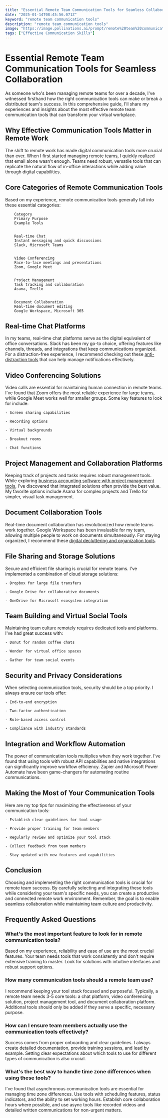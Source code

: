 ```yaml
---
title: "Essential Remote Team Communication Tools for Seamless Collaboration"
date: "2025-01-14T08:45:56.071Z"
keyword: "remote team communication tools"
description: "remote team communication tools"
image: "https://image.pollinations.ai/prompt/remote%20team%20communication%20tools%2C%20realistic%20photo%2C%20high%20quality%2C%204k?width=1024&height=1024&nologo=true"
tags: ["Effective Communication Skills"]
---
```



# Essential Remote Team Communication Tools for Seamless Collaboration


As someone who's been managing remote teams for over a decade, I've witnessed firsthand how the right communication tools can make or break a distributed team's success. In this comprehensive guide, I'll share my experiences and insights about the most effective remote team communication tools that can transform your virtual workplace.



## Why Effective Communication Tools Matter in Remote Work


The shift to remote work has made digital communication tools more crucial than ever. When I first started managing remote teams, I quickly realized that email alone wasn't enough. Teams need robust, versatile tools that can replicate the natural flow of in-office interactions while adding value through digital capabilities.



## Core Categories of Remote Communication Tools


Based on my experience, remote communication tools generally fall into these essential categories:




    
        Category
        Primary Purpose
        Example Tools
    
    
        Real-time Chat
        Instant messaging and quick discussions
        Slack, Microsoft Teams
    
    
        Video Conferencing
        Face-to-face meetings and presentations
        Zoom, Google Meet
    
    
        Project Management
        Task tracking and collaboration
        Asana, Trello
    
    
        Document Collaboration
        Real-time document editing
        Google Workspace, Microsoft 365
    




## Real-time Chat Platforms


In my teams, real-time chat platforms serve as the digital equivalent of office conversations. Slack has been my go-to choice, offering features like channels, threads, and integrations that keep communications organized. For a distraction-free experience, I recommend checking out these [anti-distraction tools](https://productivityprospect.com/blog/anti-distraction-tools/) that can help manage notifications effectively.



## Video Conferencing Solutions


Video calls are essential for maintaining human connection in remote teams. I've found that Zoom offers the most reliable experience for large teams, while Google Meet works well for smaller groups. Some key features to look for include:




    - Screen sharing capabilities

    - Recording options

    - Virtual backgrounds

    - Breakout rooms

    - Chat functions



## Project Management and Collaboration Platforms


Keeping track of projects and tasks requires robust management tools. While exploring [business accounting software with project management tools](https://productivityprospect.com/blog/business-accounting-software-with-project-management-tools/), I've discovered that integrated solutions often provide the best value. My favorite options include Asana for complex projects and Trello for simpler, visual task management.



## Document Collaboration Tools


Real-time document collaboration has revolutionized how remote teams work together. Google Workspace has been invaluable for my team, allowing multiple people to work on documents simultaneously. For staying organized, I recommend these [digital decluttering and organization tools](https://productivityprospect.com/blog/best-tools-for-digital-decluttering-and-organization/).



## File Sharing and Storage Solutions


Secure and efficient file sharing is crucial for remote teams. I've implemented a combination of cloud storage solutions:




    - Dropbox for large file transfers

    - Google Drive for collaborative documents

    - OneDrive for Microsoft ecosystem integration



## Team Building and Virtual Social Tools


Maintaining team culture remotely requires dedicated tools and platforms. I've had great success with:




    - Donut for random coffee chats

    - Wonder for virtual office spaces

    - Gather for team social events



## Security and Privacy Considerations


When selecting communication tools, security should be a top priority. I always ensure our tools offer:




    - End-to-end encryption

    - Two-factor authentication

    - Role-based access control

    - Compliance with industry standards



## Integration and Workflow Automation


The power of communication tools multiplies when they work together. I've found that using tools with robust API capabilities and native integrations can significantly improve workflow efficiency. Zapier and Microsoft Power Automate have been game-changers for automating routine communications.



## Making the Most of Your Communication Tools


Here are my top tips for maximizing the effectiveness of your communication tools:




    - Establish clear guidelines for tool usage

    - Provide proper training for team members

    - Regularly review and optimize your tool stack

    - Collect feedback from team members

    - Stay updated with new features and capabilities



## Conclusion


Choosing and implementing the right communication tools is crucial for remote team success. By carefully selecting and integrating these tools while considering your team's specific needs, you can create a productive and connected remote work environment. Remember, the goal is to enable seamless collaboration while maintaining team culture and productivity.



## Frequently Asked Questions


### What's the most important feature to look for in remote communication tools?

Based on my experience, reliability and ease of use are the most crucial features. Your team needs tools that work consistently and don't require extensive training to master. Look for solutions with intuitive interfaces and robust support options.



### How many communication tools should a remote team use?

I recommend keeping your tool stack focused and purposeful. Typically, a remote team needs 3-5 core tools: a chat platform, video conferencing solution, project management tool, and document collaboration platform. Additional tools should only be added if they serve a specific, necessary purpose.



### How can I ensure team members actually use the communication tools effectively?

Success comes from proper onboarding and clear guidelines. I always create detailed documentation, provide training sessions, and lead by example. Setting clear expectations about which tools to use for different types of communication is also crucial.



### What's the best way to handle time zone differences when using these tools?

I've found that asynchronous communication tools are essential for managing time zone differences. Use tools with scheduling features, status indicators, and the ability to set working hours. Establish core collaboration hours where possible, and use async tools like recorded videos and detailed written communications for non-urgent matters.



